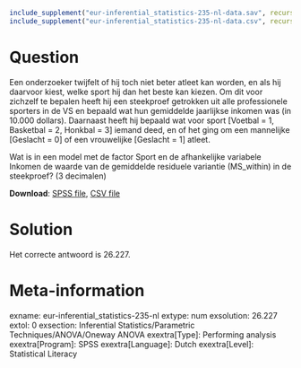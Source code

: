```{r, echo = FALSE, results = "hide"}
include_supplement("eur-inferential_statistics-235-nl-data.sav", recursive = TRUE)
include_supplement("eur-inferential_statistics-235-nl-data.csv", recursive = TRUE)
```

Question
========
Een onderzoeker twijfelt of hij toch niet beter atleet kan worden, en als hij daarvoor kiest, welke sport hij dan het beste kan kiezen. Om dit voor zichzelf te bepalen heeft hij een steekproef getrokken uit alle professionele sporters in de VS en bepaald wat hun gemiddelde jaarlijkse inkomen was (in 10.000 dollars). Daarnaast heeft hij bepaald wat voor sport [Voetbal = 1, Basketbal = 2, Honkbal = 3] iemand deed, en of het ging om een mannelijke [Geslacht = 0] of een vrouwelijke [Geslacht = 1] atleet.

Wat is in een model met de factor Sport en de afhankelijke variabele Inkomen de waarde van de gemiddelde residuele variantie (MS_within) in de steekproef? (3 decimalen)

**Download**: [SPSS file](eur-inferential_statistics-235-nl-data.sav), [CSV file](eur-inferential_statistics-235-nl-data.csv)


Solution
========
Het correcte antwoord is 26.227.


Meta-information
================
exname: eur-inferential_statistics-235-nl
extype: num
exsolution: 26.227
extol: 0
exsection: Inferential Statistics/Parametric Techniques/ANOVA/Oneway ANOVA
exextra[Type]: Performing analysis
exextra[Program]: SPSS
exextra[Language]: Dutch
exextra[Level]: Statistical Literacy